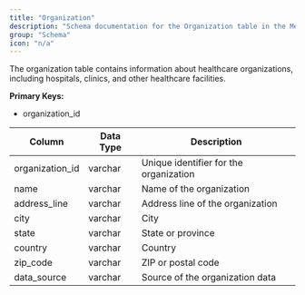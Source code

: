 ```yaml
---
title: "Organization"
description: "Schema documentation for the Organization table in the Metriport data model"
group: "Schema"
icon: "n/a"
---
```


The organization table contains information about healthcare organizations, including hospitals, clinics, and other healthcare facilities.

**Primary Keys:**
* organization_id

| Column | Data Type | Description |
| ------ | --------- | ----------- |
| organization_id | varchar | Unique identifier for the organization |
| name | varchar | Name of the organization |
| address_line | varchar | Address line of the organization |
| city | varchar | City |
| state | varchar | State or province |
| country | varchar | Country |
| zip_code | varchar | ZIP or postal code |
| data_source | varchar | Source of the organization data |

